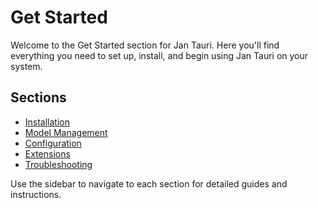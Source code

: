 # Get Started

Welcome to the Get Started section for Jan Tauri. Here you'll find everything you need to set up, install, and begin using Jan Tauri on your system.

## Sections

- [Installation](/docs/tauri/installation)
- [Model Management](/docs/tauri/model-management)
- [Configuration](/docs/tauri/configuration)
- [Extensions](/docs/tauri/extensions)
- [Troubleshooting](/docs/tauri/troubleshooting)

Use the sidebar to navigate to each section for detailed guides and instructions. 